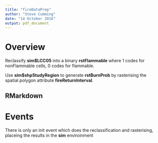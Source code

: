 ```yaml
---
title: "fireDataPrep"
author: "Steve Cumming"
date: "14 October 2016"
output: pdf_document
---
```


# Overview

Reclassify **sim$LCC05** into a binary **rstFlammable** where 1 codes for nonFlammable cells, 0 codes for flammable.

Use **sim$shpStudyRegion** to generate **rstBurnProb** by rasterising the spatial polygon attribute **fireReturnInterval**.

## RMarkdown


# Events

There is only an init event which does the reclassification and rasterising, placeing the results in the **sim** enviroinment


